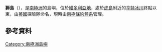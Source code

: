 {{coord|76|51|S|162|33|E|display=title}}

'''獅島'''（{{lang-en|Lion Island, Victoria Land}}），是[[南極洲|南極洲]]的島嶼，位於[[維多利亞地|維多利亞地]]，處於[[虎島_(南極洲)|虎島]]附近的[[亨特冰川|亨特冰川]]終點以東，由[[英國|英國]]探險隊命名，現時由[[南極條約體系|南極條約體系]]管理。

==參考資料==
{{usgs-gazetteer|id=8878|name=Lion Island}}

{{Antarctica-geo-stub}}
[[Category:南極洲島嶼|Category:南極洲島嶼]]